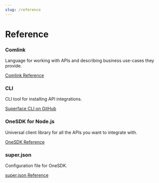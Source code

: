 ```yaml
---
slug: /reference
---
```


# Reference

<div class="row padding-bottom--lg">
  <div class="col col--6">
    <div class="card shadow">
      <div class="card__body">
        <h3>Comlink</h3>
        <p>
          Language for working with APIs and describing business use-cases they provide.
        </p>
      </div>
      <div class="card__footer">
        <a href="/docs/comlink" class="button button--primary button--block">Comlink Reference</a>
      </div>
    </div>
  </div>

  <div class="col col--6">
    <div class="card shadow">
      <div class="card__body">
        <h3>CLI</h3>
        <p>
          CLI tool for installing API integrations.
        </p>
      </div>
      <div class="card__footer">
        <a href="https://github.com/superfaceai/cli" class="button button--primary button--block">Superface CLI on GitHub</a>
      </div>
    </div>
  </div>
</div>

<div class="row padding-bottom--lg">
  <div class="col col--6">
    <div class="card shadow">
      <div class="card__body">
        <h3>OneSDK for Node.js</h3>
        <p>
          Universal client library for all the APIs you want to integrate with.
        </p>
      </div>
      <div class="card__footer">
        <a href="/docs/reference/one-sdk" class="button button--primary button--block">OneSDK Reference</a>
      </div>
    </div>
  </div>

  <div class="col col--6">
    <div class="card shadow">
      <div class="card__body">
        <h3>super.json</h3>
        <p>
          Configuration file for OneSDK.
        </p>
      </div>
      <div class="card__footer">
        <a href="/docs/reference/superjson" class="button button--primary button--block">super.json Reference</a>
      </div>
    </div>
  </div>
</div>

